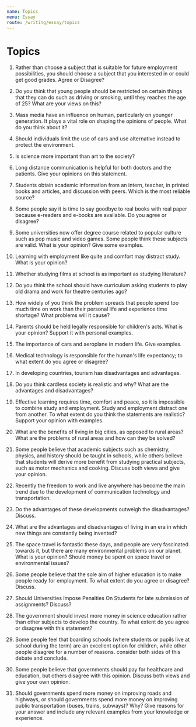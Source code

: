 ```yaml
---
name: Topics
menu: Essay
route: /writing/essay/topics
---
```


# Topics

1. Rather than choose a subject that is suitable for future employment possibilities, you should choose a subject that you interested in or could get good grades. Agree or Disagree?

2. Do you think that young people should be restricted on certain things that they can do such as driving or smoking, until they reaches the age of 25? What are your views on this?

3. Mass media have an influence on human, particularly on younger generation. It plays a vital role on shaping the opinions of people. What do you think about it?

4. Should individuals limit the use of cars and use alternative instead to protect the environment.

5. Is science more important than art to the society?

6. Long distance communication is helpful for both doctors and the patients. Give your opinions on this statement.

7. Students obtain academic information from an intern, teacher, in printed books and articles, and discussion with peers. Which is the most reliable source?

8. Some people say it is time to say goodbye to real books with real paper because e-readers and e-books are available. Do you agree or disagree?

9. Some universities now offer degree course related to popular culture such as pop music and video games. Some people think these subjects are valid. What is your opinion? Give some examples.

10. Learning with employment like quite and comfort may distract study. What is your opinion?

11. Whether studying films at school is as important as studying literature?

12. Do you think the school should have curriculum asking students to play old drama and work for theatre centuries ago?

13. How widely of you think the problem spreads that people spend too much time on work than their personal life and experience time shortage? What problems will it cause?

14. Parents should be held legally responsible for children's acts. What is your opinion? Support it with personal examples.

15. The importance of cars and aeroplane in modern life. Give examples.

16. Medical technology is responsible for the human's life expectancy; to what extent do you agree or disagree?

17. In developing countries, tourism has disadvantages and advantages.

18. Do you think cardless society is realistic and why? What are the advantages and disadvantages?

19. Effective learning requires time, comfort and peace, so it is impossible to combine study and employment. Study and employment distract one from another. To what extent do you think the statements are realistic? Support your opinion with examples.

20. What are the benefits of living in big cities, as opposed to rural areas? What are the problems of rural areas and how can they be solved?

21. Some people believe that academic subjects such as chemistry, physics, and history should be taught in schools, while others believe that students will derive more benefit from studying practical subjects, such as motor mechanics and cooking. Discuss both views and give your opinion.

22. Recently the freedom to work and live anywhere has become the main trend due to the development of communication technology and transportation.

23. Do the advantages of these developments outweigh the disadvantages? Discuss.

24. What are the advantages and disadvantages of living in an era in
    which new things are constantly being invented?

25. The space travel is fantastic these days, and people are very fascinated towards it, but there are many environmental problems on our planet. What is your opinion? Should money be spent on space travel or environmental issues?

26. Some people believe that the sole aim of higher education is to make people ready for employment. To what extent do you agree or disagree? Discuss.

27. Should Universities Impose Penalties On Students for late
    submission of assignments? Discuss?

28. The government should invest more money in science education rather than other subjects to develop the country. To what extent do you agree or disagree with this statement?

29. Some people feel that boarding schools (where students or pupils live at school during the term) are an excellent option for children, while other people disagree for a number of reasons. consider both sides of this debate and conclude.

30. Some people believe that governments should pay for healthcare and education, but others disagree with this opinion. Discuss both views and give your own opinion.

31. Should governments spend more money on improving roads and highways, or should governments spend more money on improving public transportation (buses, trains, subways)? Why? Give reasons for your answer and include any relevant examples from your knowledge or experience.
